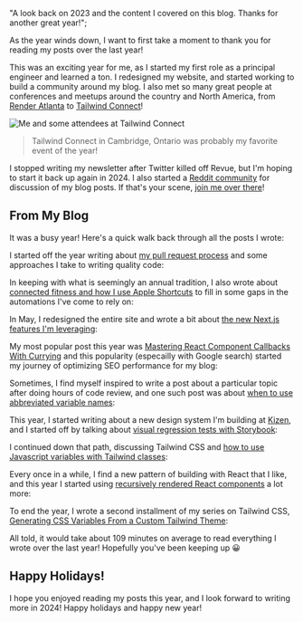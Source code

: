 
  "A look back on 2023 and the content I covered on this blog. Thanks for another great year!";

As the year winds down, I want to first take a moment to thank you for reading my posts over the last year!

This was an exciting year for me, as I started
my first role as a principal engineer and learned a ton. I redesigned my website, and started working to build a community around my blog. I also met so
many great people at conferences and meetups around the country and North America, from [Render Atlanta](https://www.renderatl.com/)
to [Tailwind Connect](https://tailwindcss.com/blog/2023-07-18-tailwind-connect-2023-recap)!

![Me and some attendees at Tailwind Connect](tailwind-cropped.png)

> Tailwind Connect in Cambridge, Ontario was probably my favorite event of the year!

I stopped writing my newsletter after Twitter killed off Revue, but I'm hoping to start it back up again in 2024. I also started a [Reddit community](https://www.reddit.com/r/keegancodes/)
for discussion of my blog posts. If that's your scene, [join me over there](https://www.reddit.com/r/keegancodes/)!

## From My Blog

It was a busy year! Here's a quick walk back through all the posts I wrote:

I started off the year writing about [my pull request process](https://keegan.codes/blog/review-your-own-pull-requests) and some approaches I take to writing quality code:

<PostPreview slug="review-your-own-pull-requests" />

In keeping with what is seemingly an annual tradition, I also wrote about [connected fitness and how I use Apple Shortcuts](https://keegan.codes/blog/filling-in-the-connected-fitness-gaps-with-apple-shortcuts) to fill in some gaps in the automations I've come to rely on:

<PostPreview slug="filling-in-the-connected-fitness-gaps-with-apple-shortcuts" />

In May, I redesigned the entire site and wrote a bit about [the new Next.js features I'm leveraging](https://keegan.codes/blog/welcome-to-my-new-blog):

<PostPreview slug="welcome-to-my-new-blog" />

My most popular post this year was [Mastering React Component Callbacks With Currying](https://keegan.codes/blog/mastering-react-component-callbacks-with-currying) and this
popularity (especailly with Google search) started my journey of optimizing SEO performance for my blog:

<PostPreview slug="mastering-react-component-callbacks-with-currying" />

Sometimes, I find myself inspired to write a post about a particular topic after doing hours of code review, and one such post was about [when to use abbreviated variable names](https://keegan.codes/blog/abbreviated-variable-names):

<PostPreview slug="abbreviated-variable-names" />

This year, I started writing about a new design system I'm building at [Kizen](https://kizen.com), and I started off by talking about [visual regression tests with Storybook](https://keegan.codes/blog/visual-regression-testing):

<PostPreview slug="visual-regression-testing" />

I continued down that path, discussing Tailwind CSS and [how to use Javascript variables with Tailwind classes](https://keegan.codes/blog/using-javascript-variables-in-tailwind):

<PostPreview slug="using-javascript-variables-in-tailwind" />

Every once in a while, I find a new pattern of building with React that I like, and this year I started using [recursively rendered React components](https://keegan.codes/blog/recursive-react-component-rendering) a lot more:

<PostPreview slug="recursive-react-component-rendering" />

To end the year, I wrote a second installment of my series on Tailwind CSS, [Generating CSS Variables From a Custom Tailwind Theme](https://keegan.codes/blog/generating-css-variables-from-a-custom-tailwind-theme):

<PostPreview slug="generating-css-variables-from-a-custom-tailwind-theme" />

All told, it would take about 109 minutes on average to read everything I wrote over the last year! Hopefully you've been keeping up 😀

## Happy Holidays!

I hope you enjoyed reading my posts this year, and I look forward to writing more in 2024! Happy holidays and happy new year!
